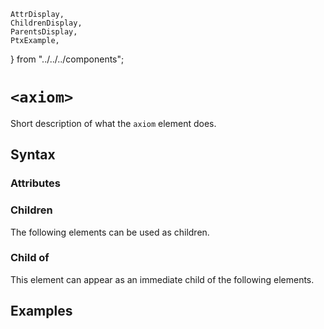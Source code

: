     AttrDisplay,
    ChildrenDisplay,
    ParentsDisplay,
    PtxExample,
} from "../../../components";

# `<axiom>`

Short description of what the `axiom` element does.

## Syntax

### Attributes

<AttrDisplay name="axiom" />

### Children

The following elements can be used as children.

<ChildrenDisplay name="axiom" />

### Child of

This element can appear as an immediate child of the following elements.

<ParentsDisplay name="axiom" />

## Examples

    